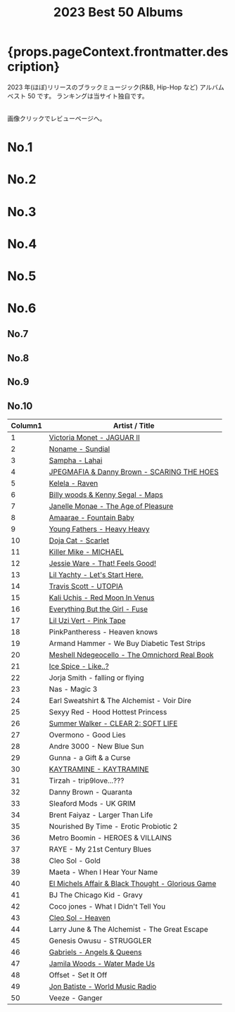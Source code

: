 ﻿---
title: 2023 Best 50 Albums
tabs: ["2023", "2022", "2021", "2020", "2019", "2018", "2017", "2016"]
description: 2023 Black Music Best 50 Albums by planet.ky
keywords: "2023, album best 50, CD best 50, black music, Hip-Hop, Rap, Soul, R&B"
---




<h1> {props.pageContext.frontmatter.description} </h1>

<PageDescription>

2023 年(ほぼ)リリースのブラックミュージック(R&B, Hip-Hop など) アルバム ベスト 50 です。
ランキングは当サイト独自です。

<br />
画像クリックでレビューページへ。

</PageDescription>

<Row>
  <Column colMd={2} colLg={3} noGutterMdLeft>
    <h1>No.1</h1>
    <Review1 />
  </Column>
  <Column colMd={2} colLg={3} noGutterMdLeft>
    <h1>No.2</h1>
    <Review2 />
  </Column>
  <Column colMd={2} colLg={3} noGutterMdLeft>
    <h1>No.3</h1>
    <Review3 />
  </Column>
</Row>

<Row>
  <Column colMd={2} colLg={3} noGutterMdLeft>
    <h1>No.4</h1>
    <Review4 />
  </Column>
  <Column colMd={2} colLg={3} noGutterMdLeft>
    <h1>No.5</h1>
    <Review5 />
  </Column>
  <Column colMd={2} colLg={3} noGutterMdLeft>
    <h1>No.6</h1>
    <Review6 />
  </Column>
</Row>

<Row>
  <Column colMd={2} colLg={2} noGutterMdLeft>
    <h2>No.7</h2>
    <Review7 />
  </Column>
  <Column colMd={2} colLg={2} noGutterMdLeft>
    <h2>No.8</h2>
    <Review8 />
  </Column>
  <Column colMd={2} colLg={2} noGutterMdLeft>
    <h2>No.9</h2>
    <Review9 />
  </Column>
  <Column colMd={2} colLg={2} noGutterMdLeft>
    <h2>No.10</h2>
    <Review10 />
  </Column>
</Row>

| Column1 | Artist / Title                                                                              |
| ------- | ------------------------------------------------------------------------------------------- |
| 1       | [Victoria Monet - JAGUAR II](/review/victoriamonet2L/)                                      |
| 2       | [Noname - Sundial](/review/noname3L/)                                                       |
| 3       | [Sampha - Lahai](/review/sampha2L/)                                                         |
| 4       | [JPEGMAFIA & Danny Brown - SCARING THE HOES](/review/jpegmafia_dannybrown1L/)               |
| 5       | [Kelela - Raven](/review/kelela3L/)                                                         |
| 6       | [Billy woods & Kenny Segal - Maps](/review/billywoodskennysegal1L/)                         |
| 7       | [Janelle Monae - The Age of Pleasure](/review/janellemonae4L/)                              |
| 8       | [Amaarae - Fountain Baby](/review/amaarae1L/)                                               |
| 9       | [Young Fathers - Heavy Heavy](/review/youngfathers3L/)                                      |
| 10      | [Doja Cat - Scarlet](/review/dojacat2L/)                                                    |
| 11      | [Killer Mike - MICHAEL](/review/killermike2L)                                               |
| 12      | [Jessie Ware - That! Feels Good!](/review/jessieware5L/)                                    |
| 13      | [Lil Yachty - Let's Start Here.](/review/lilyachty2L/)                                      |
| 14      | [Travis Scott - UTOPIA](/review/travisscott4L/)                                             |
| 15      | [Kali Uchis - Red Moon In Venus](/review/kaliuchis2L/)                                      |
| 16      | [Everything But the Girl - Fuse](/review/everythingbutthegirl1L/)                           |
| 17      | [Lil Uzi Vert - Pink Tape](/review/liluzivert3L/)                                           |
| 18      | PinkPantheress - Heaven knows                                                               |
| 19      | Armand Hammer - We Buy Diabetic Test Strips                                                 |
| 20      | [Meshell Ndegeocello - The Omnichord Real Book](/review/ndegeocello5L/)                     |
| 21      | [Ice Spice - Like..?](/review/icespice1L/)                                                  |
| 22      | Jorja Smith - falling or flying                                                             |
| 23      | Nas - Magic 3                                                                               |
| 24      | Earl Sweatshirt & The Alchemist - Voir Dire                                                 |
| 25      | Sexyy Red - Hood Hottest Princess                                                           |
| 26      | [Summer Walker - CLEAR 2: SOFT LIFE](/review/summerwalker3L/)                               |
| 27      | Overmono - Good Lies                                                                        |
| 28      | Andre 3000 - New Blue Sun                                                                   |
| 29      | Gunna - a Gift & a Curse                                                                    |
| 30      | [KAYTRAMINE - KAYTRAMINE](/review/kaytramine1L/)                                            |
| 31      | Tirzah - trip9love...???                                                                    |
| 32      | Danny Brown - Quaranta                                                                      |
| 33      | Sleaford Mods - UK GRIM                                                                     |
| 34      | Brent Faiyaz - Larger Than Life                                                             |
| 35      | Nourished By Time - Erotic Probiotic 2                                                      |
| 36      | Metro Boomin - HEROES & VILLAINS                                                            |
| 37      | RAYE - My 21st Century Blues                                                                |
| 38      | Cleo Sol - Gold                                                                             |
| 39      | Maeta - When I Hear Your Name                                                               |
| 40      | [El Michels Affair & Black Thought - Glorious Game](/review/elmichelsaffairblackthought1L/) |
| 41      | BJ The Chicago Kid - Gravy                                                                  |
| 42      | Coco jones - What I Didn't Tell You                                                         |
| 43      | [Cleo Sol - Heaven](/review/cleosol2L/)                                                     |
| 44      | Larry June & The Alchemist - The Great Escape                                               |
| 45      | Genesis Owusu - STRUGGLER                                                                   |
| 46      | [Gabriels - Angels & Queens](/review/gabriels1L/)                                           |
| 47      | [Jamila Woods - Water Made Us](/review/jamilawoods3L/)                                      |
| 48      | Offset - Set It Off                                                                         |
| 49      | [Jon Batiste - World Music Radio](/review/jonbatiste2L/)                                    |
| 50      | Veeze - Ganger                                                                              |
